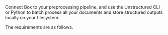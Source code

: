 Connect Box to your preprocessing pipeline, and use the Unstructured CLI or Python to batch process all your documents and store structured outputs locally on your filesystem.

The requirements are as follows. 


<SharedBox />
<SharedBoxCLIAPI />
